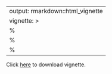 
---
output: rmarkdown::html_vignette
vignette: >
  %\VignetteIndexEntry{pkgdown}
  %\VignetteEngine{knitr::rmarkdown}
  %\VignetteEncoding{UTF-8}
---

Click [here](http://bioconductor.org/packages/devel/bioc/vignettes/semisup/inst/doc/semisup.pdf) to download vignette.

<div>
 <object data="http://bioconductor.org/packages/devel/bioc/vignettes/semisup/inst/doc/semisup.pdf" type="application/pdf" width="130%" height="600px">
  <embed src="http://bioconductor.org/packages/devel/bioc/vignettes/semisup/inst/doc/semisup.pdf" type="application/pdf">
 </object>
</div>
